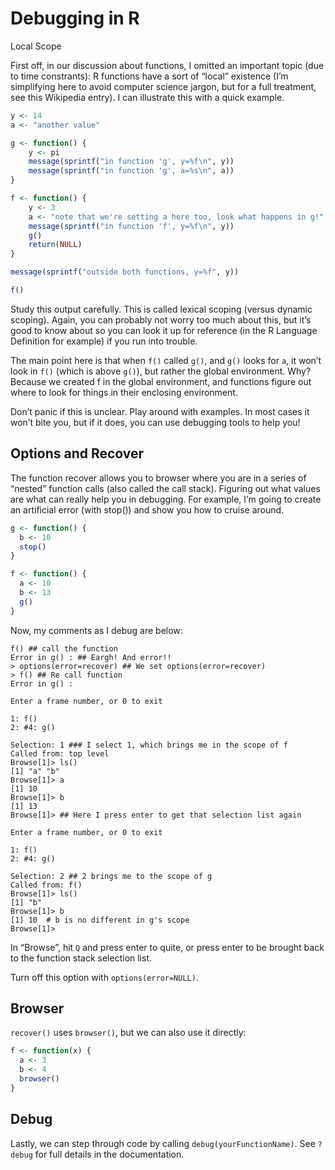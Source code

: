 # Debugging in R #

Local Scope

First off, in our discussion about functions, I omitted an important topic (due to time constrants): R functions have a sort of “local” existence (I'm simplifying here to avoid computer science jargon, but for a full treatment, see this Wikipedia entry). I can illustrate this with a quick example.

``` r
y <- 14
a <- "another value"

g <- function() {
    y <- pi
    message(sprintf("in function 'g', y=%f\n", y))
    message(sprintf("in function 'g', a=%s\n", a))
}

f <- function() {
    y <- 3
    a <- "note that we're setting a here too, look what happens in g!"
    message(sprintf("in function 'f', y=%f\n", y))
    g()
    return(NULL)
}

message(sprintf("outside both functions, y=%f", y))
```

``` r
f()
```

Study this output carefully. This is called lexical scoping (versus dynamic scoping). Again, you can probably not worry too much about this, but it's good to know about so you can look it up for reference (in the R Language Definition for example) if you run into trouble.

The main point here is that when `f()` called `g()`, and `g()` looks for `a`, it won't look in `f()` (which is above `g()`), but rather the global environment. Why? Because we created f in the global environment, and functions figure out where to look for things in their enclosing environment.

Don't panic if this is unclear. Play around with examples. In most cases it won't bite you, but if it does, you can use debugging tools to help you!

## Options and Recover

The function recover allows you to browser where you are in a series of “nested” function calls (also called the call stack). Figuring out what values are what can really help you in debugging. For example, I'm going to create an artificial error (with stop()) and show you how to cruise around.

``` r
g <- function() {
  b <- 10
  stop()
}

f <- function() {
  a <- 10
  b <- 13
  g()
}
```

Now, my comments as I debug are below:

	f() ## call the function
	Error in g() : ## Eargh! And error!!
	> options(error=recover) ## We set options(error=recover)
	> f() ## Re call function
	Error in g() : 

	Enter a frame number, or 0 to exit   

	1: f()
	2: #4: g()

	Selection: 1 ### I select 1, which brings me in the scope of f
	Called from: top level 
	Browse[1]> ls()
	[1] "a" "b"
	Browse[1]> a
	[1] 10
	Browse[1]> b
	[1] 13
	Browse[1]> ## Here I press enter to get that selection list again

	Enter a frame number, or 0 to exit   

	1: f()
	2: #4: g()

	Selection: 2 ## 2 brings me to the scope of g
	Called from: f()
	Browse[1]> ls()
	[1] "b"
	Browse[1]> b
	[1] 10  # b is no different in g's scope
	Browse[1]>

In “Browse”, hit `Q` and press enter to quite, or press enter to be brought back to the function stack selection list.

Turn off this option with `options(error=NULL)`.

## Browser

`recover()` uses `browser()`, but we can also use it directly:

``` r
f <- function(x) {
  a <- 3
  b <- 4
  browser()
}
```

## Debug

Lastly, we can step through code by calling `debug(yourFunctionName)`. See `?debug` for full details in the documentation.